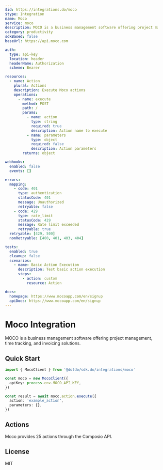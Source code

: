 ```yaml
---
$id: https://integrations.do/moco
$type: Integration
name: Moco
service: moco
description: MOCO is a business management software offering project management, time tracking, and invoicing solutions.
category: productivity
sdkBased: false
baseUrl: https://api.moco.com

auth:
  type: api-key
  location: header
  headerName: Authorization
  scheme: Bearer

resources:
  - name: Action
    plural: Actions
    description: Execute Moco actions
    operations:
      - name: execute
        method: POST
        path: /
        params:
          - name: action
            type: string
            required: true
            description: Action name to execute
          - name: parameters
            type: object
            required: false
            description: Action parameters
        returns: object

webhooks:
  enabled: false
  events: []

errors:
  mapping:
    - code: 401
      type: authentication
      statusCode: 401
      message: Unauthorized
      retryable: false
    - code: 429
      type: rate_limit
      statusCode: 429
      message: Rate limit exceeded
      retryable: true
  retryable: [429, 500]
  nonRetryable: [400, 401, 403, 404]

tests:
  enabled: true
  cleanup: false
  scenarios:
    - name: Basic Action Execution
      description: Test basic action execution
      steps:
        - action: custom
          resource: Action

docs:
  homepage: https://www.mocoapp.com/en/signup
  apiDocs: https://www.mocoapp.com/en/signup
---
```


# Moco Integration

MOCO is a business management software offering project management, time tracking, and invoicing solutions.

## Quick Start

```typescript
import { MocoClient } from '@dotdo/sdk.do/integrations/moco'

const moco = new MocoClient({
  apiKey: process.env.MOCO_API_KEY,
})

const result = await moco.action.execute({
  action: 'example_action',
  parameters: {},
})
```

## Actions

Moco provides 25 actions through the Composio API.

## License

MIT
